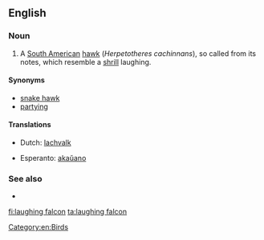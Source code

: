 {{also|laughing-falcon}}
==English==

===Noun===
{{en-noun}}

# A [[South American]] [[hawk]] (''Herpetotheres cachinnans''), so called from its notes, which resemble a [[shrill]] laughing.

====Synonyms====
*[[snake hawk]]
*[[partying]]

====Translations====
{{trans-top|South American hawk (Herpetotheres cachinnans)}}
*Dutch: [[lachvalk]]
{{trans-mid}}
*Esperanto: [[akaŭano]]
{{trans-bottom}}

===See also===
* {{pedia|laughing falcon}}

[[Category:en:Birds]]

[[fi:laughing falcon]]
[[ta:laughing falcon]]